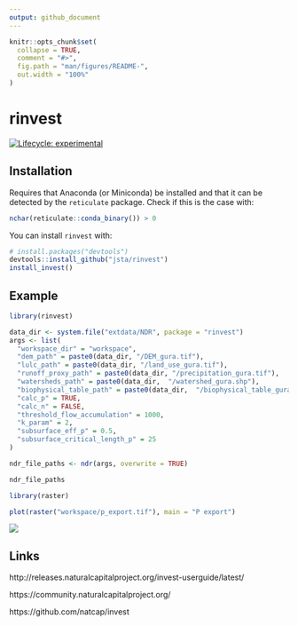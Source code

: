 ```yaml
---
output: github_document
---
```


<!-- README.md is generated from README.Rmd. Please edit that file -->

```r
knitr::opts_chunk$set(
  collapse = TRUE,
  comment = "#>",
  fig.path = "man/figures/README-",
  out.width = "100%"
)
```

# rinvest

<!-- badges: start -->
<!-- [![R-CMD-check](https://github.com/jsta/rinvest/workflows/R-CMD-check/badge.svg)](https://github.com/jsta/rinvest/actions) -->
[![Lifecycle: experimental](https://img.shields.io/badge/lifecycle-experimental-orange.svg)](https://www.tidyverse.org/lifecycle/#experimental)
<!-- badges: end -->

## Installation

Requires that Anaconda (or Miniconda) be installed and that it can be detected by the `reticulate` package. Check if this is the case with:

```r
nchar(reticulate::conda_binary()) > 0
```

You can install `rinvest` with:

```r
# install.packages("devtools")
devtools::install_github("jsta/rinvest")
install_invest()
```

## Example

```r
library(rinvest)

data_dir <- system.file("extdata/NDR", package = "rinvest")
args <- list(
  "workspace_dir" = "workspace",
  "dem_path" = paste0(data_dir, "/DEM_gura.tif"),
  "lulc_path" = paste0(data_dir, "/land_use_gura.tif"),
  "runoff_proxy_path" = paste0(data_dir, "/precipitation_gura.tif"),
  "watersheds_path" = paste0(data_dir,  "/watershed_gura.shp"),
  "biophysical_table_path" = paste0(data_dir,  "/biophysical_table_gura.csv"),
  "calc_p" = TRUE,
  "calc_n" = FALSE,
  "threshold_flow_accumulation" = 1000,
  "k_param" = 2,
  "subsurface_eff_p" = 0.5,
  "subsurface_critical_length_p" = 25
)

ndr_file_paths <- ndr(args, overwrite = TRUE)
```

```r
ndr_file_paths
```

```r
library(raster)

plot(raster("workspace/p_export.tif"), main = "P export")
```

![](man/figures/README-unnamed-chunk-4-1.png)

## Links

http://releases.naturalcapitalproject.org/invest-userguide/latest/

https://community.naturalcapitalproject.org/

https://github.com/natcap/invest
